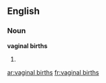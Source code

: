 ==English==

===Noun===
'''vaginal births'''

# {{plural of|[[vaginal birth]]}}

[[ar:vaginal births]]
[[fr:vaginal births]]